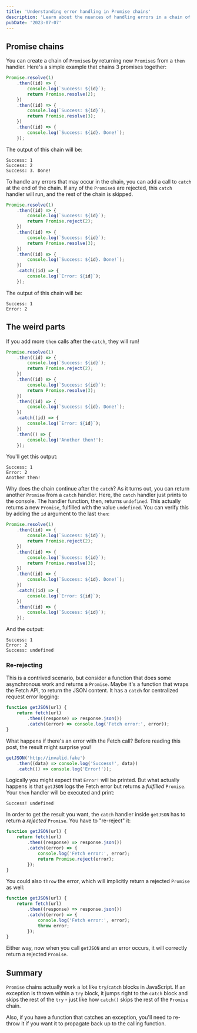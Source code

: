 ```yaml
---
title: 'Understanding error handling in Promise chains'
description: 'Learn about the nuances of handling errors in a chain of Promises.'
pubDate: '2023-07-07'
---
```


## Promise chains

You can create a chain of `Promise`s by returning new `Promise`s from a `then` handler. Here's a simple example that chains 3 promises together:

```javascript
Promise.resolve(1)
    .then((id) => {
        console.log(`Success: ${id}`);
        return Promise.resolve(2);
    })
    .then((id) => {
        console.log(`Success: ${id}`);
        return Promise.resolve(3);
    })
    .then((id) => {
        console.log(`Success: ${id}. Done!`);
    });
```

The output of this chain will be:

```plaintext
Success: 1
Success: 2
Success: 3. Done!
```

To handle any errors that may occur in the chain, you can add a call to `catch` at the end of the chain. If any of the `Promise`s are rejected, this `catch` handler will run, and the rest of the chain is skipped.

```javascript
Promise.resolve(1)
    .then((id) => {
        console.log(`Success: ${id}`);
        return Promise.reject(2);
    })
    .then((id) => {
        console.log(`Success: ${id}`);
        return Promise.resolve(3);
    })
    .then((id) => {
        console.log(`Success: ${id}. Done!`);
    })
    .catch((id) => {
        console.log(`Error: ${id}`);
    });
```

The output of this chain will be:

```plaintext
Success: 1
Error: 2
```

## The weird parts

If you add more `then` calls after the `catch`, they will run!

```javascript
Promise.resolve(1)
    .then((id) => {
        console.log(`Success: ${id}`);
        return Promise.reject(2);
    })
    .then((id) => {
        console.log(`Success: ${id}`);
        return Promise.resolve(3);
    })
    .then((id) => {
        console.log(`Success: ${id}. Done!`);
    })
    .catch((id) => {
        console.log(`Error: ${id}`);
    })
    .then(() => {
        console.log('Another then!');
    });
```

You'll get this output:

```plaintext
Success: 1
Error: 2
Another then!
```

Why does the chain continue after the `catch`? As it turns out, you can return another `Promise` from a `catch` handler. Here, the `catch` handler just prints to the console. The handler function, then, returns `undefined`. This actually returns a new `Promise`, fulfilled with the value `undefined`. You can verify this by adding the `id` argument to the last `then`:

```javascript
Promise.resolve(1)
    .then((id) => {
        console.log(`Success: ${id}`);
        return Promise.reject(2);
    })
    .then((id) => {
        console.log(`Success: ${id}`);
        return Promise.resolve(3);
    })
    .then((id) => {
        console.log(`Success: ${id}. Done!`);
    })
    .catch((id) => {
        console.log(`Error: ${id}`);
    })
    .then((id) => {
        console.log(`Success: ${id}`);
    });
```

And the output:

```plaintext
Success: 1
Error: 2
Success: undefined
```

### Re-rejecting

This is a contrived scenario, but consider a function that does some asynchronous work and returns a `Promise`. Maybe it's a function that wraps the Fetch API, to return the JSON content. It has a `catch` for centralized request error logging:

```javascript
function getJSON(url) {
    return fetch(url)
        .then((response) => response.json())
        .catch((error) => console.log('Fetch error:', error));
}
```

What happens if there's an error with the Fetch call? Before reading this post, the result might surprise you!

```javascript
getJSON('http://invalid.fake')
    .then((data) => console.log('Success!', data))
    .catch(() => console.log('Error!'));
```

Logically you might expect that `Error!` will be printed. But what actually happens is that `getJSON` logs the Fetch error but returns a _fulfilled_ `Promise`. Your `then` handler will be executed and print:

```plaintext
Success! undefined
```

In order to get the result you want, the `catch` handler inside `getJSON` has to return a _rejected_ `Promise`. You have to "re-reject" it:

```javascript
function getJSON(url) {
    return fetch(url)
        .then((response) => response.json())
        .catch((error) => {
            console.log('Fetch error:', error);
            return Promise.reject(error);
        });
}
```

You could also `throw` the error, which will implicitly return a rejected `Promise` as well:

```javascript
function getJSON(url) {
    return fetch(url)
        .then((response) => response.json())
        .catch((error) => {
            console.log('Fetch error:', error);
            throw error;
        });
}
```

Either way, now when you call `getJSON` and an error occurs, it will correctly return a rejected `Promise`.

## Summary

`Promise` chains actually work a lot like `try`/`catch` blocks in JavaScript. If an exception is thrown within a `try` block, it jumps right to the `catch` block and skips the rest of the `try` - just like how `catch()` skips the rest of the `Promise` chain.

Also, if you have a function that catches an exception, you'll need to re-throw it if you want it to propagate back up to the calling function.
